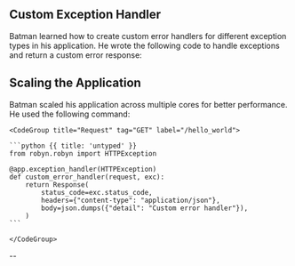 ## Custom Exception Handler

Batman learned how to create custom error handlers for different exception types in his application. He wrote the following code to handle exceptions and return a custom error response:


## Scaling the Application

<Row>
<Col>
Batman scaled his application across multiple cores for better performance. He used the following command:
</Col>
  <Col sticky>

    <CodeGroup title="Request" tag="GET" label="/hello_world">

    ```python {{ title: 'untyped' }}
    from robyn.robyn import HTTPException

    @app.exception_handler(HTTPException)
    def custom_error_handler(request, exc):
        return Response(
            status_code=exc.status_code,
            headers={"content-type": "application/json"},
            body=json.dumps({"detail": "Custom error handler"}),
        )
    ```

    </CodeGroup>
  </Col>
</Row>

-- 




